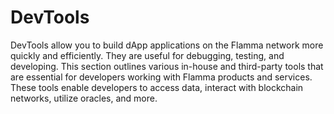 
# DevTools

DevTools allow you to build dApp applications on the Flamma network more quickly and efficiently. They are useful for debugging, testing, and developing. This section outlines various in-house and third-party tools that are essential for developers working with Flamma products and services. These tools enable developers to access data, interact with blockchain networks, utilize oracles, and more.

<Cards num={2}>
<Cards.Card
    title="FLA Faucet"
    href="https://flafaucet.dev/"
  >
  </Cards.Card>
  <Cards.Card
    title="OpenZeppelin"
    href="https://www.openzeppelin.com/"
  >
  </Cards.Card>

  
</Cards>

<Cards num={2}>
  <Cards.Card
    title="Hardhat"
    href="https://hardhat.org"
  >
  </Cards.Card>
    <Cards.Card
    title="Remix"
    href="https://remix.ethereum.org"
  >
  </Cards.Card>
  
</Cards>

<Cards num={2}>
  <Cards.Card
    title="Replit"
    href="https://replit.com"
  >
  </Cards.Card>
    <Cards.Card
    title="Truffle"
    href="https://trufflesuite.com"
  >
  </Cards.Card>
  
</Cards>

<Cards num={2}>
  <Cards.Card
    title="Ganache"
    href="https://trufflesuite.com/ganache"
  >
  </Cards.Card>
    <Cards.Card
    title="Solidity"
    href="https://soliditylang.org"
  >
  </Cards.Card>
  
</Cards>


